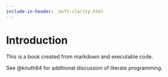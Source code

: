 ```yaml
---
include-in-header: _msft-clarity.html
---
```

# Introduction

This is a book created from markdown and executable code.

See @knuth84 for additional discussion of literate programming.
